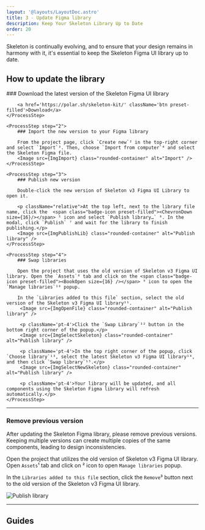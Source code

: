 ```yaml
---
layout: '@layouts/LayoutDoc.astro'
title: 3 - Update Figma library
description: Keep Your Skeleton Library Up to Date
order: 20
---
```




<p className="text-2xl">
	Skeleton is continually evolving, and to ensure that your design remains in harmony with it, it's essential to keep the Skeleton Figma UI
	library up to date.
</p>

## How to update the library

<Process>
    <ProcessStep step="1">
        ### Download the latest version of the Skeleton Figma UI library

        <a href='https://polar.sh/skeleton-kit/' className='btn preset-filled'>Download</a>
    </ProcessStep>

    <ProcessStep step="2">
        ### Import the new version to your Figma library

        From the project page, click `Create new`² in the top-right corner and select `Import`³. Then, choose `Import from computer`⁴ and select the Skeleton Figma file.
        <Image src={ImgImport} class="rounded-container" alt="Import" />
    </ProcessStep>

    <ProcessStep step="3">
        ### Publish new version

        Double-click the new version of Skeleton v3 Figma UI Library to open it.

        <p className="relative">At the top left, next to the library file name, click the  <span class="badge-icon preset-filled"><ChevronDown size={16}/></span> ⁵ icon and select `Publish library…` ⁶. In the modal, click `Publish` ⁷ and wait for the library to finish publishing.</p>
        <Image src={ImgPublishLib} class="rounded-container" alt="Publish library" />
    </ProcessStep>

    <ProcessStep step="4">
        ### Swap libraries

        Open the project that uses the old version of Skeleton v3 Figma UI library. Open the `Assets`⁸ tab and click on the <span class="badge-icon preset-filled"><BookOpen size={16} /></span> ⁹ icon to open the `Manage libraries`¹⁰ popup.

        In the `Libraries added to this file` section, select the old version of the Skeleton v3 Figma UI library¹¹.
         <Image src={ImgOpenFile} class="rounded-container" alt="Publish library" />

         <p className='pt-4'>Click the `Swap Library`¹² button in the bottom right corner of the popup.</p>
         <Image src={ImgSelectSkeleton} class="rounded-container" alt="Publish library" />

         <p className='pt-4'>In the top right corner of the popup, click `Choose library`¹³, select the latest Skeleton v3 Figma UI library¹⁴, and then click `Swap library`¹⁵.</p>
         <Image src={ImgSelectNewSkeleton} class="rounded-container" alt="Publish library" />

         <p className='pt-4'>Your library will be updated, and all components using the Skeleton Figma library will refresh automatically.</p>
    </ProcessStep>

</Process>

---

### Remove previous version

After updating the Skeleton Figma library, please remove previous versions. Keeping multiple versions can create multiple copies of the same components, leading to design inconsistencies.

Open the project that utilizes the old version of Skeleton v3 Figma UI library. Open `Assets`¹ tab and click on <span class="badge-icon preset-filled"><BookOpen size={16} /></span> ² icon to open `Manage libraries` popup.

In the `Libraries added to this file` section, click the `Remove`³ button next to the old version of the Skeleton v3 Figma UI library.

<Image src={ImgRemoveOld} class="rounded-container" alt="Publish library" />

---

## Guides

<NavGrid collection="docs" path="figma/" classes="md:grid-cols-1" />

